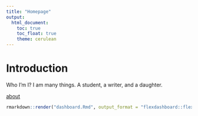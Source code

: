```yaml
---
title: "Homepage"
output: 
  html_document:
    toc: true
    toc_float: true
    theme: cerulean
---
```


# Introduction 

Who I'm I? I am many things. 
A student, a writer, and a daughter. 

[about](about.html)



```r

rmarkdown::render("dashboard.Rmd", output_format = "flexdashboard::flex_dashboard")
```


